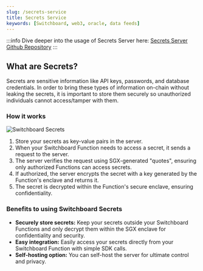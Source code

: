```yaml
---
slug: /secrets-service
title: Secrets Service
keywords: [Switchboard, web3, oracle, data feeds]
---
```


:::info
Dive deeper into the usage of Secrets Server here: 
[Secrets Server Github Repository](https://github.com/switchboard-xyz/sbv3/tree/main/apps/secrets-server)
:::

## What are Secrets?
Secrets are sensitive information like API keys, passwords, and database 
credentials. In order to bring these types of information on-chain without 
leaking the secrets, it is important to store them securely so unauthorized 
individuals cannot access/tamper with them.

### How it works

![Switchboard Secrets](/img/arch/secrets.png)

1. Store your secrets as key-value pairs in the server.
2. When your Switchboard Function needs to access a secret, it sends a request 
   to the server.
3. The server verifies the request using SGX-generated "quotes", ensuring only 
   authorized Functions can access secrets.
4. If authorized, the server encrypts the secret with a key generated by the 
   Function's enclave and returns it.
5. The secret is decrypted within the Function's secure enclave, ensuring 
   confidentiality.

### Benefits to using Switchboard Secrets
* **Securely store secrets:** Keep your secrets outside your Switchboard Functions 
  and only decrypt them within the SGX enclave for confidentiality and security.
* **Easy integration:** Easily access your secrets directly from your Switchboard 
  Function with simple SDK calls.
* **Self-hosting option:** You can self-host the server for ultimate control and privacy.